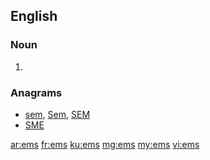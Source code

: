 {{also|Ems}}
==English==

===Noun===
{{head|en}}

# {{plural of|em}}

===Anagrams===
* [[sem#English|sem]], [[Sem#English|Sem]], [[SEM#English|SEM]]
* [[SME#English|SME]]

[[ar:ems]]
[[fr:ems]]
[[ku:ems]]
[[mg:ems]]
[[my:ems]]
[[vi:ems]]